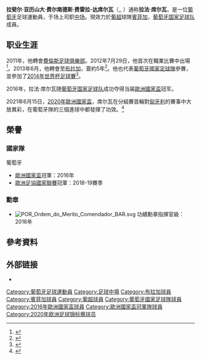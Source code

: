 {{noteTA|G1=football|G2=UEFA
|1=zh-hans:席尔瓦;zh-hk:施華;zh-tw:席爾瓦;}}
{{Portuguese name|Fernandes|Ferreira da Silva}}
{{Infobox football biography
|name = 拉法·席尔瓦<br>Rafa Silva
|image = Rafa_Silva_2020.png
|fullname = Rafael Alexandre Fernandes Ferreira da Silva
|birth_date = {{Birth date and age|1993|5|17|df=yes}}
|birth_place = {{POR}}福特达卡萨
|height = {{height|m=1.71}}
|position = [[中场|中场]]
|currentclub = [[本菲卡足球俱乐部|本菲卡]]
|clubnumber = 27
|youthyears1 = 2002–2003 | youthclubs1 = 波沃恩塞 
|youthyears2 = 2003–2011 | youthclubs2 = [[阿威尔卡|阿威尔卡]] 
|youthyears3 = 2011–2012 | youthclubs3 = [[费伦斯体育会|费伦斯体育会]]
|years1 = 2012–2013 | clubs1 = [[费伦斯体育会|费伦斯体育会]] | caps1 = 41 | goals1 = 10
|years2 = 2013–2016 | clubs2 = [[布拉加竞技俱乐部|布拉加]] | caps2 = 88 | goals2 = 13
|years3 = 2014 | clubs3 = [[本菲卡足球俱乐部|本菲卡B队]] | caps3 = 1 | goals3 = 0
|years4 = 2016– | clubs4 = [[本菲卡足球俱乐部|本菲卡]] | caps4 = 147 | goals4 = 42
|nationalyears1 = 2013 | nationalteam1 = [[葡萄牙20岁以下国家足球队|葡萄牙U20]] | nationalcaps1 = 2 | nationalgoals1 = 0 
|nationalyears2 = 2013–2015 | nationalteam2 = [[葡萄牙21岁以下国家足球队|葡萄牙U21]] | nationalcaps2 = 13 | nationalgoals2 = 3 
|nationalyears3 = 2014– | nationalteam3 = [[葡萄牙国家足球队|葡萄牙]] | nationalcaps3 = 25 | nationalgoals3 = 0
|club-update = 2022年4月1日
|nationalteam-update = 2021年9月4日
}}

'''拉斐尔·亚历山大·费尔南德斯·费雷拉-达席尔瓦'''（'''{{lang-pt|Rafael Alexandre Fernandes Ferreira da Silva}}''',{{small|{{link-en|Order of Merit (Portugal)|Order of Merit (Portugal)|ComM}}}}, {{bd|1993年|5月17日}}）通称'''拉法·席尔瓦'''，是一位[[葡萄牙|葡萄牙]]足球運動員，于场上司职[[中场|中场]]。現效力於[[葡超|葡超]]球隊[[里斯本與本菲卡體育|賓菲加]]，[[葡萄牙国家足球队|葡萄牙国家足球队]]成員。

== 职业生涯 ==
2011年，他轉會[[費倫斯足球俱樂部|費倫斯足球俱樂部]]。2012年7月29日，他首次在職業比賽中出場<ref>{{cite news|url=http://www.footballzz.com/jogo.php?id=2256513|title=Feirense 2:1 Penafiel|publisher=Zerozero|date=29 July 2012|accessdate=25 September 2013}}</ref>。2013年6月，他轉會至[[布拉加體育會|布拉加]]，簽約5年<ref>{{cite news|url=http://www.record.xl.pt/Futebol/Nacional/1a_liga/sporting_braga/interior_premium.aspx?content_id=828737|title=Rafa até 2018|trans_title=Rafa until 2018|publisher=Record|language=pt|date=21 June 2013|accessdate=25 September 2013|deadurl=yes|archiveurl=https://web.archive.org/web/20130926180516/http://www.record.xl.pt/Futebol/Nacional/1a_liga/sporting_braga/interior_premium.aspx?content_id=828737|archivedate=2013年9月26日}}</ref>。他也代表[[葡萄牙國家足球隊|葡萄牙國家足球隊]]參賽，並參加了[[2014年世界杯足球賽|2014年世界杯足球賽]]<ref>{{cite news|url=http://www.portugoal.net/index.php/more-natonal-team-news/45185-portugals-world-cup-squad|title=Paulo Bento announces Portugal's 23-man World Cup squad|publisher=PortuGOAL|date=19 May 2014|accessdate=20 May 2014|deadurl=yes|archiveurl=https://web.archive.org/web/20140531194741/http://portugoal.net/index.php/more-natonal-team-news/45185-portugals-world-cup-squad|archivedate=2014年5月31日}}</ref>。

2016年，拉法·席尔瓦随[[葡萄牙国家足球队|葡萄牙国家足球队]]成功夺得当届[[歐洲國家盃|歐洲國家盃]]冠军。

2021年6月15日，[[2020年歐洲國家盃|2020年歐洲國家盃]]，席尔瓦在分組賽首輪對[[匈牙利國家足球隊|匈牙利]]的賽事中大放異彩，在葡萄牙隊的三個進球中都發揮了功效。<ref>{{cite web| url = https://news.sina.com.tw/article/20210616/38897232.html| title = 上場20分鐘參與3球 葡萄牙平民球員作用不亞C羅| publisher = 新浪新聞| access-date = 2021-06-16| archive-date = 2021-06-27| archive-url = https://web.archive.org/web/20210627221456/https://news.sina.com.tw/article/20210616/38897232.html| dead-url = no}}</ref>

== 榮譽 ==
=== 國家隊 ===
;{{flagicon|POR}} 葡萄牙
* [[欧洲足球锦标赛|歐洲國家盃]]冠軍：2016年
* [[歐洲足協國家聯賽|歐洲足協國家聯賽]]冠軍：2018-19賽季

=== 勳章 ===
* [[File:POR_Ordem_do_Merito_Comendador_BAR.svg|left]] 功績勳章指揮官級：2016年


==參考資料==	
{{reflist}}

==外部链接==
* {{Soccerway}}

{{2014年世界盃足球賽葡萄牙參賽名單}}
{{2016年歐洲國家盃葡萄牙參賽名單}}
{{2020年欧洲足球锦标赛葡萄牙参赛名单}}
{{本菲卡球员名单}}

{{DEFAULTSORT:Silva, Rafa}}
[[Category:葡萄牙足球運動員|Category:葡萄牙足球運動員]]
[[Category:足球中場|Category:足球中場]]
[[Category:布拉加球員|Category:布拉加球員]]
[[Category:賓菲加球員|Category:賓菲加球員]]
[[Category:葡超球員|Category:葡超球員]]
[[Category:葡萄牙國家足球隊球員|Category:葡萄牙國家足球隊球員]]
[[Category:2016年歐洲國家盃球員|Category:2016年歐洲國家盃球員]]
[[Category:歐洲國家盃冠軍隊球員|Category:歐洲國家盃冠軍隊球員]]
[[Category:2020年欧洲足球锦标赛球员|Category:2020年欧洲足球锦标赛球员]]